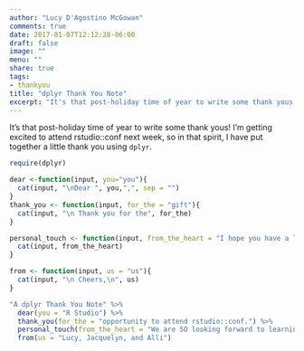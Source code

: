 ```yaml
---
author: "Lucy D'Agostino McGowan"
comments: true
date: 2017-01-07T12:12:28-06:00
draft: false
image: ""
menu: ""
share: true
tags:
- thankyou
title: "dplyr Thank You Note"
excerpt: "It's that post-holiday time of year to write some thank yous! I'm getting excited to attend rstudio::conf next week, so in that spirit, I have put together a little thank you using dplyr"
---
```



It's that post-holiday time of year to write some thank yous! I'm getting excited to attend rstudio::conf next week, so in that spirit, I have put together a little thank you using `dplyr`.
```r
require(dplyr)
```

```r
dear <-function(input, you="you"){
  cat(input, "\nDear ", you,",", sep = "")
}
thank_you <- function(input, for_the = "gift"){
  cat(input, "\n Thank you for the", for_the)
}

personal_touch <- function(input, from_the_heart = "I hope you have a lovely New Year!"){
  cat(input, from_the_heart)
}

from <- function(input, us = "us"){
  cat(input, "\n Cheers,\n", us)
}
```


```r
"A dplyr Thank You Note" %>%
  dear(you = "R Studio") %>%
  thank_you(for_the = "opportunity to attend rstudio::conf.") %>%
  personal_touch(from_the_heart = "We are SO looking forward to learning from and with you all.") %>%
  from(us = "Lucy, Jacquelyn, and Alli")
```



